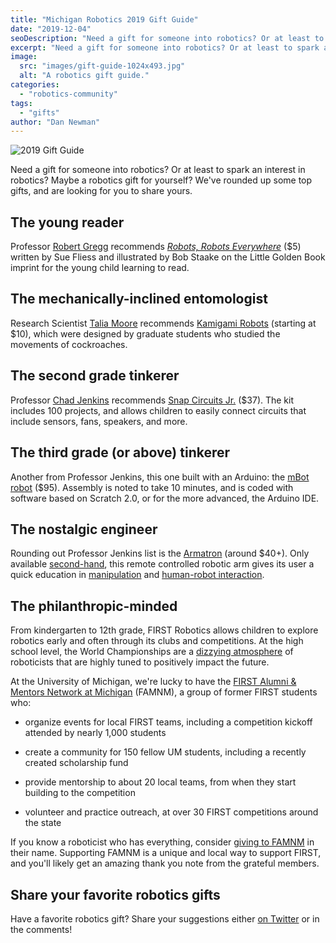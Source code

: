 ```yaml
---
title: "Michigan Robotics 2019 Gift Guide"
date: "2019-12-04"
seoDescription: "Need a gift for someone into robotics? Or at least to spark an interest in robotics? Maybe a robotics gift for yourself?"
excerpt: "Need a gift for someone into robotics? Or at least to spark an interest in robotics? Maybe a robotics gift for yourself?"
image:
  src: "images/gift-guide-1024x493.jpg"
  alt: "A robotics gift guide."
categories:
  - "robotics-community"
tags:
  - "gifts"
author: "Dan Newman"
---
```


![2019 Gift Guide](images/gift-guide-1024x493.jpg)

Need a gift for someone into robotics? Or at least to spark an interest in robotics? Maybe a robotics gift for yourself? We've rounded up some top gifts, and are looking for you to share yours.



## The young reader

<VideoCenter url="obwJ7HBd\_XA" />

Professor [Robert Gregg](https://robotics.umich.edu/profile/robert-gregg/) recommends _[Robots, Robots Everywhere](https://www.indiebound.org/book/9780449810798)_ ($5) written by Sue Fliess and illustrated by Bob Staake on the Little Golden Book imprint for the young child learning to read.

## The mechanically-inclined entomologist

<VideoCenter url="qFR9Wkyc0Nc&feature=emb\_title" />

Research Scientist [Talia Moore](https://robotics.umich.edu/profile/talia-moore/) recommends [Kamigami Robots](https://kamigamirobots.com) (starting at $10), which were designed by graduate students who studied the movements of cockroaches.

## The second grade tinkerer

<VideoCenter url="Ed0woZJOBSc" />

Professor [Chad Jenkins](https://robotics.umich.edu/profile/chad-jenkins/) recommends [Snap Circuits Jr.](https://shop.elenco.com/consumers/brands/snap-circuits.html) ($37). The kit includes 100 projects, and allows children to easily connect circuits that include sensors, fans, speakers, and more.

## The third grade (or above) tinkerer

<VideoCenter url="ZNcebanW\_pQ" />

Another from Professor Jenkins, this one built with an Arduino: the [mBot robot](https://store.arduino.cc/usa/mbot-v1-1-blue) ($95). Assembly is noted to take 10 minutes, and is coded with software based on Scratch 2.0, or for the more advanced, the Arduino IDE.

## The nostalgic engineer

<VideoCenter url="qX76DDLg9jU" />

Rounding out Professor Jenkins list is the [Armatron](https://en.wikipedia.org/wiki/Armatron) (around $40+). Only available [second-hand](https://www.ebay.com/b/Armatron/19198/bn_7023250053), this remote controlled robotic arm gives its user a quick education in [manipulation](https://robotics.umich.edu/research/focus-areas/robot-perception-manipulation/) and [human-robot interaction](https://robotics.umich.edu/research/focus-areas/human-robot-interaction/).

## The philanthropic-minded

<VideoCenter url="hT4H4F\_s-jA" />

From kindergarten to 12th grade, FIRST Robotics allows children to explore robotics early and often through its clubs and competitions. At the high school level, the World Championships are a [dizzying atmosphere](https://twitter.com/UMRobotics/status/1121485384704253952) of roboticists that are highly tuned to positively impact the future.

At the University of Michigan, we're lucky to have the [FIRST Alumni & Mentors Network at Michigan](https://famnm.club) (FAMNM), a group of former FIRST students who:

- organize events for local FIRST teams, including a competition kickoff attended by nearly 1,000 students

- create a community for 150 fellow UM students, including a recently created scholarship fund

- provide mentorship to about 20 local teams, from when they start building to the competition

- volunteer and practice outreach, at over 30 FIRST competitions around the state

If you know a roboticist who has everything, consider [giving to FAMNM](http://giving.umich.edu/give/934852) in their name. Supporting FAMNM is a unique and local way to support FIRST, and you'll likely get an amazing thank you note from the grateful members.

## Share your favorite robotics gifts

Have a favorite robotics gift? Share your suggestions either [on Twitter](https://twitter.com/UMRobotics/status/1202238879106879488) or in the comments!
